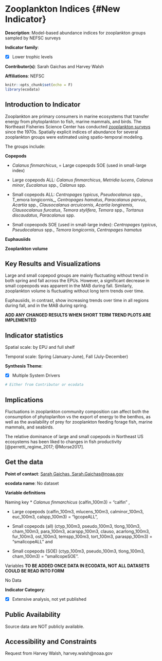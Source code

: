 # Zooplankton Indices {#New Indicator}

**Description**: Model-based abundance indices for zooplankton groups sampled by NEFSC surveys

**Indicator family**: 

- [X] Lower trophic levels


**Contributor(s)**: Sarah Gaichas and Harvey Walsh

**Affiliations**: NEFSC

```{r echo=FALSE}
knitr::opts_chunk$set(echo = F)
library(ecodata)
```
## Introduction to Indicator
Zooplankton are primary consumers in marine ecosystems that transfer energy from phytoplankton to fish, marine mammals, and birds. The Northeast Fisheries Science Center has conducted [zooplankton surveys](https://www.fisheries.noaa.gov/inport/item/9286) since the 1970s. Spatially explicit indices of abundance for several zooplankton groups were estimated using spatio-temporal modeling. 

The groups include: 

**Copepods**

* _Calanus finmarchicus_, = Large copeopds SOE (used in small-large index)

* Large copepods ALL: _Calanus finmarchicus_, _Metridia lucens_, _Calanus minor_, _Eucalanus_ spp., _Calanus_ spp.

* Small copepods ALL: _Centropages typicus_, _Pseudocalanus_ spp., T_emora longicornis_, _Centropages hamatus_, _Paracalanus parvus_, _Acartia_ spp., _Clausocalanus arcuicornis_, _Acartia longiremis_, _Clausocalanus furcatus_, _Temora stylifera_, _Temora_ spp., _Tortanus discaudatus_, _Paracalanus_ spp.

* Small copeopods SOE (used in small-large index): _Centropages typicus_, _Pseudocalanus_ spp., _Temora longicornis_, _Centropages hamatus_

**Euphausiids** 

**Zooplankton volume**

## Key Results and Visualizations
Large and small copepod groups are mainly fluctuating without trend in both spring and fall across the EPUs. However, a significant decrease in small copeopods was apparent in the MAB during fall. Similarly, zooplankton volume is fluctuating without long term trends over time.

Euphausiids, in contrast, show increasing trends over time in all regions during fall, and in the MAB during spring.

**ADD ANY CHANGED RESULTS WHEN SHORT TERM TREND PLOTS ARE IMPLEMENTED**


## Indicator statistics 
Spatial scale: by EPU and full shelf

Temporal scale: Spring (January-June), Fall (July-December)

**Synthesis Theme**:

- [X] Multiple System Drivers


```{r autostats_New Indicator}
# Either from Contributor or ecodata
```

## Implications
Fluctuations in zooplankton community composition can affect both the consumption of phytoplanlton vs the export of energy to the benthos, as well as the availability of prey for zooplankton feeding forage fish, marine mammals, and seabirds. 

The relative dominance of large and small copepods in Northeast US ecosystems has been liked to changes in fish productivity  [@perretti_regime_2017; @Morse2017].

## Get the data

**Point of contact**: [Sarah Gaichas, Sarah.Gaichas@noaa.gov](mailto:Sarah Gaichas, Sarah.Gaichas@noaa.gov){.email}

**ecodata name**: No dataset

**Variable definitions**

Naming key * *Calanus finmarchicus* (calfin_100m3) = “calfin” , 
* Large copepods (calfin_100m3, mlucens_100m3, calminor_100m3, euc_100m3, calspp_100m3) = “lgcopeALL”, 
* Small copepods (all) (ctyp_100m3, pseudo_100m3, tlong_100m3, cham_100m3, para_100m3, acarspp_100m3, clauso, acarlong_100m3, fur_100m3, ost_100m3, temspp_100m3, tort_100m3, paraspp_100m3) = “smallcopeALL” and 
* Small copepods (SOE) (ctyp_100m3, pseudo_100m3, tlong_100m3, cham_100m3) = “smallcopeSOE”.   
Variables **TO BE ADDED ONCE DATA IN ECODATA, NOT ALL DATASETS COULD BE READ INTO FORM**


No Data

**Indicator Category**:

- [X] Extensive analysis, not yet published


## Public Availability

Source data are NOT publicly available.

## Accessibility and Constraints

Request from Harvey Walsh, harvey.walsh@noaa.gov

